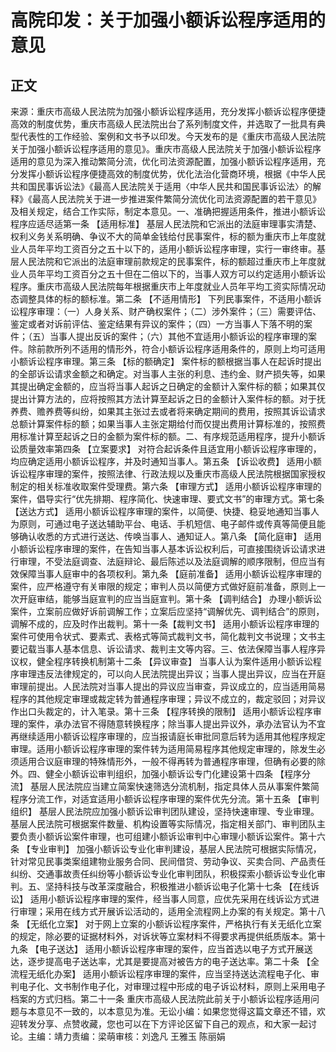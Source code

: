 # 高院印发：关于加强小额诉讼程序适用的意见
## 正文
来源：重庆市高级人民法院为加强小额诉讼程序适用，充分发挥小额诉讼程序便捷高效的制度优势，重庆市高级人民法院出台了系列制度文件，并选取了一批具有典型代表性的工作经验、案例和文书予以印发。今天发布的是《重庆市高级人民法院关于加强小额诉讼程序适用的意见》。重庆市高级人民法院关于加强小额诉讼程序适用的意见为深入推动繁简分流，优化司法资源配置，加强小额诉讼程序适用，充分发挥小额诉讼程序便捷高效的制度优势，优化法治化营商环境，根据《中华人民共和国民事诉讼法》《最高人民法院关于适用〈中华人民共和国民事诉讼法〉的解释》《最高人民法院关于进一步推进案件繁简分流优化司法资源配置的若干意见》及相关规定，结合工作实际，制定本意见。一、准确把握适用条件，推进小额诉讼程序应适尽适第一条 【适用标准】  基层人民法院和它派出的法庭审理事实清楚、权利义务关系明确、争议不大的简单金钱给付民事案件，标的额为重庆市上年度就业人员年平均工资百分之五十以下的，适用小额诉讼程序审理，实行一审终审。基层人民法院和它派出的法庭审理前款规定的民事案件，标的额超过重庆市上年度就业人员年平均工资百分之五十但在二倍以下的，当事人双方可以约定适用小额诉讼程序。重庆市高级人民法院每年根据重庆市上年度就业人员年平均工资实际情况动态调整具体的标的额标准。第二条 【不适用情形】 下列民事案件，不适用小额诉讼程序审理：（一）人身关系、财产确权案件；（二）涉外案件；（三）需要评估、鉴定或者对诉前评估、鉴定结果有异议的案件；（四）一方当事人下落不明的案件；（五）当事人提出反诉的案件；（六）其他不宜适用小额诉讼的程序审理的案件。除前款所列不适用的情形外，符合小额诉讼程序适用条件的，原则上均可适用小额诉讼程序审理。第三条 【标的额确定】 案件标的额根据当事人在起诉时提出的全部诉讼请求金额之和确定。对当事人主张的利息、违约金、财产损失等，如果其提出确定金额的，应当将当事人起诉之日确定的金额计入案件标的额；如果其仅提出计算方法的，应将按照其方法计算至起诉之日的金额计入案件标的额。对于抚养费、赡养费等纠纷，如果其主张过去或者将来确定期间的费用，按照其诉讼请求总额计算案件标的额；如果当事人主张定期给付而仅提出费用计算标准的，按照费用标准计算至起诉之日的金额为案件标的额。二、有序规范适用程序，提升小额诉讼质量效率第四条 【立案要求】 对符合起诉条件且适宜用小额诉讼程序审理的，均应确定适用小额诉讼程序，并及时通知当事人。第五条 【诉讼收费】 适用小额诉讼程序审理的案件，按照法律、行政法规以及重庆市高级人民法院根据国家授权制定的相关标准收取案件受理费。第六条 【审理方式】 适用小额诉讼程序审理的案件，倡导实行“优先排期、程序简化、快速审理、要式文书”的审理方式。第七条 【送达方式】 适用小额诉讼程序审理的案件，以简便、快捷、稳妥地通知当事人为原则，可通过电子送达辅助平台、电话、手机短信、电子邮件或传真等简便且能够确认收悉的方式进行送达、传唤当事人、通知证人。第八条 【简化庭审】 适用小额诉讼程序审理的案件，在告知当事人基本诉讼权利后，可直接围绕诉讼请求进行审理，不受法庭调查、法庭辩论、最后陈述以及法庭调解的顺序限制，但应当有效保障当事人庭审中的各项权利。第九条 【庭前准备】 适用小额诉讼程序审理的案件，应严格遵守有关审限的规定；审判人员以简便方式做好庭前准备，原则上一次开庭审结，能够当庭宣判的应当当庭宣判。第十条 【调判结合】 办理小额诉讼案件，立案前应做好诉前调解工作；立案后应坚持“调解优先、调判结合”的原则，调解不成的，应及时作出裁判。第十一条【裁判文书】 适用小额诉讼程序审理的案件可使用令状式、要素式、表格式等简式裁判文书，简化裁判文书说理；文书主要记载当事人基本信息、诉讼请求、裁判主文等内容。三、依法保障当事人程序异议权，健全程序转换机制第十二条 【异议审查】 当事人认为案件适用小额诉讼程序审理违反法律规定的，可以向人民法院提出异议；当事人提出异议，应当在开庭审理前提出。人民法院对当事人提出的异议应当审查，异议成立的，应当适用简易程序的其他规定审理或裁定转为普通程序审理；异议不成立的，裁定驳回；对异议作出口头裁定的，计入笔录。第十三条 【程序转换的限制】 适用小额诉讼程序审理的案件，承办法官不得随意转换程序；除当事人提出异议外，承办法官认为不宜再继续适用小额诉讼程序审理的，应当报请庭长审批同意后转为适用其他程序规定审理。适用小额诉讼程序审理的案件转为适用简易程序其他规定审理的，除发生必须适用合议庭审理的特殊情形外，一般不得再转为普通程序审理，但确有必要的除外。四、健全小额诉讼审判组织，加强小额诉讼专门化建设第十四条 【程序分流】 基层人民法院应当建立简案快速筛选分流机制，指定具体人员从事案件繁简程序分流工作，对适宜适用小额诉讼程序审理的案件优先分流。第十五条 【审判组织】 基层人民法院应加强小额诉讼审判团队建设，坚持快速审理、专业审理。基层人民法院可根据案件数量、机构设置等实际情况，指定相关部门、审判团队主要负责小额诉讼案件审理，也可组建小额诉讼审判中心审理小额诉讼案件。第十六条  【专业审判】 加强小额诉讼专业化审判建设，基层人民法院可根据实际情况，针对常见民事类案组建物业服务合同、民间借贷、劳动争议、买卖合同、产品责任纠纷、交通事故责任纠纷等小额诉讼专业化审判团队，积极探索小额诉讼专业化审判。五、坚持科技与改革深度融合，积极推进小额诉讼电子化第十七条  【在线诉讼】 适用小额诉讼程序审理的案件，经当事人同意，应优先采用在线诉讼方式进行审理；采用在线方式开展诉讼活动的，适用全流程网上办案的有关规定。第十八条  【无纸化立案】 对于网上立案的小额诉讼程序案件，严格执行有关无纸化立案的规定，除必要的证据材料外，对诉状等立案材料不得要求再提供纸质版本。第十九条  【电子送达】 适用小额诉讼程序审理的案件，应当首选以电子方式开展送达，逐步提高电子送达率，尤其是要提高对被告方的电子送达率。第二十条  【全流程无纸化办案】 适用小额诉讼程序审理的案件，应当坚持送达流程电子化、审判电子化、文书制作电子化，对审理过程中形成的电子诉讼材料，原则上采用电子档案的方式归档。第二十一条  重庆市高级人民法院此前关于小额诉讼程序适用问题与本意见不一致的，以本意见为准。无讼小编：如果您觉得这篇文章还不错，欢迎转发分享、点赞收藏，您也可以在下方评论区留下自己的观点，和大家一起讨论。主编：靖力责编：梁萌审核：刘逸凡 王雅玉 陈丽娟